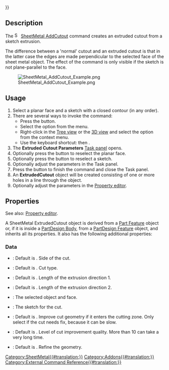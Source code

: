 {{UnfinishedDocu{{#translation:}}}}
<languages/>

{{Docnav
|[[SheetMetal_SketchOnSheet|SketchOnSheet]]
|[[SheetMetal_Forming|Forming]]
|[[SheetMetal_Workbench|SheetMetal]]
|IconL=SheetMetal_SketchOnSheet.svg
|IconR=SheetMetal_Forming.svg
|IconC=Sheetmetal_workbench_icon.svg
}}

{{GuiCommand
|Name=SheetMetal AddCutout
|MenuLocation=SheetMetal → Extruded Cutout
|Workbenches=[[SheetMetal_Workbench|SheetMetal]]
|Shortcut={{KEY|E}} {{KEY|C}}
|Version=0.5.04
}}

==Description==

The [[Image:SheetMetal_AddCutout.svg|16px]] [[SheetMetal_AddCutout|SheetMetal AddCutout]] command creates an extruded cutout from a sketch extrusion.

The difference between a 'normal' cutout and an extruded cutout is that in the latter case the edges are made perpendicular to the selected face of the sheet metal object. The effect of the command is only visible if the sketch is not plane-parallel to the face.

[[Image:SheetMetal_AddCutout_Example.png]]

{{Caption|Extruded cutout based on a circular sketch}}

==Usage==

# Select a planar face and a sketch with a closed contour (in any order).
# There are several ways to invoke the command:
#* Press the {{Button|[[Image:SheetMetal_AddCutout.svg|16px]] [[SheetMetal_AddCutout|Extruded Cutout]]}} button.
#* Select the {{MenuCommand|SheetMetal → [[Image:SheetMetal_AddCutout.svg|16px]] Extruded Cutout}} option from the menu.
#* Right-click in the [[Tree_view|Tree view]] or the [[3D_view|3D view]] and select the {{MenuCommand|SheetMetal → [[Image:SheetMetal_AddCutout.svg|16px]] Extruded Cutout}} option from the context menu.
#* Use the keyboard shortcut: {{KEY|E}} then {{KEY|C}}.
# The '''Extruded Cutout Parameters''' [[Task_panel|Task panel]] opens.
# Optionally press the {{Button|Face}} button to reselect the planar face.
# Optionally press the {{Button|Sketch}} button to reselect a sketch.
# Optionally adjust the parameters in the Task panel.
# Press the {{Button|OK}} button to finish the command and close the Task panel.
# An '''ExtrudedCutout''' object will be created consisting of one or more holes in a line through the object.
# Optionally adjust the parameters in the [[Property_editor|Property editor]].

==Properties==

See also: [[Property_editor|Property editor]].

A SheetMetal ExtrudedCutout object is derived from a [[Part_Feature|Part Feature]] object or, if it is inside a [[PartDesign_Body|PartDesign Body]], from a [[PartDesign_Feature|PartDesign Feature]] object, and inherits all its properties. It also has the following additional properties:

===Data===

{{Properties_Title|Extruded Cutout}}

* {{PropertyData|Cut Side|Enumeration}}: Default is {{value|Inside}}. Side of the cut.
* {{PropertyData|Cut Type|Enumeration}}: Default is {{value|Through everything both sides}}. Cut type.
* {{PropertyData|Extrusion Length1|Length|hidden}}: Default is {{value|500.0 mm}}. Length of the extrusion direction 1.
* {{PropertyData|Extrusion Length2|Length|hidden}}: Default is {{value|500.0 mm}}. Length of the extrusion direction 2.
* {{PropertyData|Selected Face|LinkSub}}: The selected object and face.
* {{PropertyData|Sketch|Link}}: The sketch for the cut.

{{Properties_Title|Extruded Cutout Improvements}}

* {{PropertyData|Improve Cut|Bool}}: Default is {{value|False}}. Improve cut geometry if it enters the cutting zone. Only select {{value|True}} if the cut needs fix, because it can be slow.
* {{PropertyData|Improve Level|IntegerConstraint|hidden}}: Default is {{value|4}}. Level of cut improvement quality. More than 10 can take a very long time.
* {{PropertyData|Refine|Bool}}: Default is {{value|False}}. Refine the geometry.


{{Docnav
|[[SheetMetal_SketchOnSheet|SketchOnSheet]]
|[[SheetMetal_Forming|Forming]]
|[[SheetMetal_Workbench|SheetMetal]]
|IconL=SheetMetal_SketchOnSheet.svg
|IconR=SheetMetal_Forming.svg
|IconC=Sheetmetal_workbench_icon.svg
}}

[[Category:SheetMetal{{#translation:}}]]
[[Category:Addons{{#translation:}}]]
[[Category:External Command Reference{{#translation:}}]]